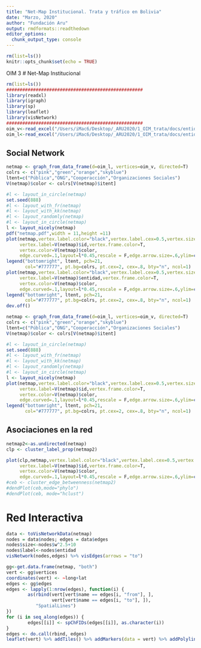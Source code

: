 ```yaml
---
title: "Net-Map Institucional. Trata y tráfico en Bolivia"
date: "Marzo, 2020"
author: "Fundación Aru"
output: rmdformats::readthedown
editor_options: 
  chunk_output_type: console
---
```


```r
rm(list=ls())
knitr::opts_chunk$set(echo = TRUE)
```
OIM 3
<!--
# (ODS) Objetivo 8: Trabajo decente y crecimiento económico

![Objetivo 8](sdg8.jpg)

Durante los últimos 25 años, la cantidad de trabajadores que viven en condiciones de pobreza extrema ha disminuido drásticamente, pese al impacto de la crisis económica de 2008 y las recesiones globales. En los países en desarrollo, la clase media representa hoy más del 34% del empleo total, una cifra que casi se triplicó entre 1991 y 2015.

Sin embargo, mientras la economía mundial continúa recuperándose presenciamos un crecimiento más lento, un aumento de las desigualdades y un déficit de empleos para absorber la creciente fuerza laboral. Según la Organización Internacional del Trabajo (OIT), en 2015 hay más de 204 millones de personas desempleadas.

Los Objetivos de Desarrollo Sostenible apuntan a estimular el crecimiento económico sostenible mediante el aumento de los niveles de productividad y la innovación tecnológica. Fomentar políticas que estimulen el espíritu empresarial y la creación de empleo es crucial para este fin, así como también las medidas eficaces para erradicar el trabajo forzoso, la esclavitud y el tráfico humano. Con estas metas en consideración, el objetivo es lograr empleo pleno y productivo y un trabajo decente para todos los hombres y mujeres para 2030.

## Meta 7

Adoptar medidas inmediatas y eficaces para erradicar el trabajo forzoso, poner fin a las formas contemporáneas de esclavitud y la trata de personas y asegurar la prohibición y eliminación de las peores formas de trabajo infantil, incluidos el reclutamiento y la utilización de niños soldados, y, de aquí a 2025, poner fin al trabajo infantil en todas sus formas.
-->
# Net-Map Institucional

```r
rm(list=ls())
###################################################
library(readxl)
library(igraph)
library(sp)
library(leaflet)
library(visNetwork) 
###################################################
oim_v<-read_excel("/Users/iMac6/Desktop/_ARU2020/1_OIM_trata/docs/entidades.xlsx",1,skip=1)
oim_l<-read_excel("/Users/iMac6/Desktop/_ARU2020/1_OIM_trata/docs/entidades.xlsx",2)
```

## Social Network
```r
netmap <- graph_from_data_frame(d=oim_l, vertices=oim_v, directed=T)
colrs <- c("pink","green","orange","skyblue")
ltent=c("Pública","ONG","Cooperacción","Organizaciones Sociales")
V(netmap)$color <- colrs[V(netmap)$itent]

#l <- layout_in_circle(netmap)
set.seed(888)
#l <- layout_with_fr(netmap)
#l <- layout_with_kk(netmap)
#l <- layout_randomly(netmap)
#l <- layout_in_circle(netmap)
l <- layout_nicely(netmap)
pdf("netmap.pdf",width = 11,height =11)
plot(netmap,vertex.label.color="black",vertex.label.cex=0.5,vertex.size=V(netmap)$w^2.2+10,
     vertex.label=V(netmap)$id,vertex.frame.color=T,
     vertex.color=V(netmap)$color,
     edge.curved=.1,layout=l*0.45,rescale = F,edge.arrow.size=.6,ylim=c(-2.5,2.5),xlim=c(-0.2,5))
legend("bottomright", ltent, pch=21,
       col="#777777", pt.bg=colrs, pt.cex=2, cex=.8, bty="n", ncol=1)
plot(netmap,vertex.label.color="black",vertex.label.cex=0.5,vertex.size=V(netmap)$w^2.2+10,
     vertex.label=V(netmap)$entidad,vertex.frame.color=T,
     vertex.color=V(netmap)$color,
     edge.curved=.1,layout=l*0.45,rescale = F,edge.arrow.size=.6,ylim=c(-2.5,2.5),xlim=c(-0.2,5))
legend("bottomright", ltent, pch=21,
       col="#777777", pt.bg=colrs, pt.cex=2, cex=.8, bty="n", ncol=1)
dev.off()
```


```r
netmap <- graph_from_data_frame(d=oim_l, vertices=oim_v, directed=T)
colrs <- c("pink","green","orange","skyblue")
ltent=c("Pública","ONG","Cooperacción","Organizaciones Sociales")
V(netmap)$color <- colrs[V(netmap)$itent]

#l <- layout_in_circle(netmap)
set.seed(888)
#l <- layout_with_fr(netmap)
#l <- layout_with_kk(netmap)
#l <- layout_randomly(netmap)
#l <- layout_in_circle(netmap)
l <- layout_nicely(netmap)
plot(netmap,vertex.label.color="black",vertex.label.cex=0.5,vertex.size=V(netmap)$w^2.2+10,
     vertex.label=V(netmap)$id,vertex.frame.color=T,
     vertex.color=V(netmap)$color,
     edge.curved=.1,layout=l*0.45,rescale = F,edge.arrow.size=.6,ylim=c(-2.5,2.5),xlim=c(-0.2,5))
legend("bottomright", ltent, pch=21,
       col="#777777", pt.bg=colrs, pt.cex=2, cex=.8, bty="n", ncol=1)
```

## Asociaciones en la red

```r
netmap2<-as.undirected(netmap)
clp <- cluster_label_prop(netmap2)

plot(clp,netmap,vertex.label.color="black",vertex.label.cex=0.5,vertex.size=V(netmap)$w^2.2+10,
     vertex.label=V(netmap)$id,vertex.frame.color=T,
     vertex.color=V(netmap)$color,
     edge.curved=.1,layout=l*0.45,rescale = F,edge.arrow.size=.6,ylim=c(-2.5,2.5),xlim=c(-0.2,5))
#ceb <- cluster_edge_betweenness(netmap2) 
#dendPlot(ceb,mode="phylo")
#dendPlot(ceb, mode="hclust")
```


# Red Interactiva

```r
data <- toVisNetworkData(netmap)
nodes = data$nodes; edges = data$edges
nodes$size<-nodes$w^2.5+10
nodes$label<-nodes$entidad
visNetwork(nodes,edges) %>% visEdges(arrows = "to")
```


```r
gg<-get.data.frame(netmap, "both")
vert <- gg$vertices
coordinates(vert) <- ~long+lat
edges <- gg$edges
edges <- lapply(1:nrow(edges), function(i) {
        as(rbind(vert[vert$name == edges[i, "from"], ], 
                 vert[vert$name == edges[i, "to"], ]), 
           "SpatialLines")
})
for (i in seq_along(edges)) {
        edges[[i]] <- spChFIDs(edges[[i]], as.character(i))
}
edges <- do.call(rbind, edges)
leaflet(vert) %>% addTiles() %>% addMarkers(data = vert) %>% addPolylines(data = edges)
```



